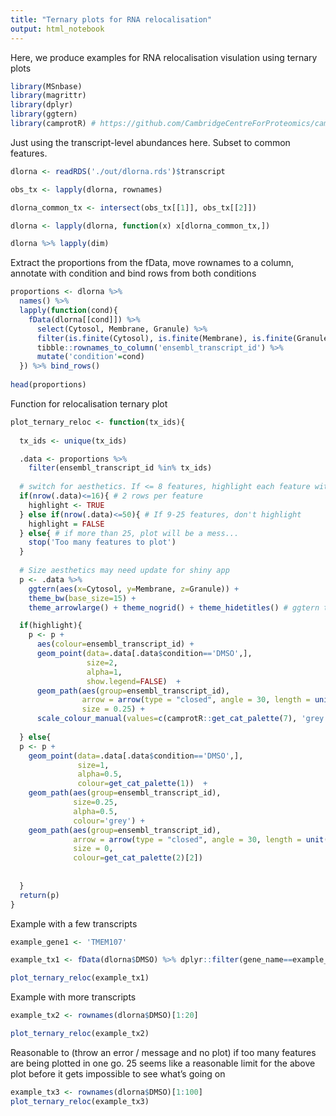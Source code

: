 ```yaml
---
title: "Ternary plots for RNA relocalisation"
output: html_notebook
---
```


Here, we produce examples for RNA relocalisation visulation using ternary plots
```r
library(MSnbase)
library(magrittr)
library(dplyr)
library(ggtern)
library(camprotR) # https://github.com/CambridgeCentreForProteomics/camprotR - just being used for colours below. To avoid dependency in shiny app, can just copy over the colours from here: https://github.com/CambridgeCentreForProteomics/camprotR/blob/6058ca4acbaf071fc2b0f019adfe7001b043f150/R/get_cat_palette.R#L18-L19


```
Just using the transcript-level abundances here. Subset to common features.
```r
dlorna <- readRDS('./out/dlorna.rds')$transcript

obs_tx <- lapply(dlorna, rownames)

dlorna_common_tx <- intersect(obs_tx[[1]], obs_tx[[2]])

dlorna <- lapply(dlorna, function(x) x[dlorna_common_tx,])

dlorna %>% lapply(dim)
```
Extract the proportions from the fData, move rownames to a column, annotate with condition and bind rows from both conditions
```r

proportions <- dlorna %>%
  names() %>%
  lapply(function(cond){
    fData(dlorna[[cond]]) %>%
      select(Cytosol, Membrane, Granule) %>%
      filter(is.finite(Cytosol), is.finite(Membrane), is.finite(Granule)) %>%
      tibble::rownames_to_column('ensembl_transcript_id') %>%
      mutate('condition'=cond)
  }) %>% bind_rows()
  
head(proportions)
```


Function for relocalisation ternary plot
```r

plot_ternary_reloc <- function(tx_ids){
  
  tx_ids <- unique(tx_ids)

  .data <- proportions %>%
    filter(ensembl_transcript_id %in% tx_ids) 
  
  # switch for aesthetics. If <= 8 features, highlight each feature with colour
  if(nrow(.data)<=16){ # 2 rows per feature
    highlight <- TRUE
  } else if(nrow(.data)<=50){ # If 9-25 features, don't highlight
    highlight = FALSE
  } else{ # if more than 25, plot will be a mess...
    stop('Too many features to plot')
  }
  
  # Size aesthetics may need update for shiny app
  p <- .data %>%
    ggtern(aes(x=Cytosol, y=Membrane, z=Granule)) +
    theme_bw(base_size=15) +
    theme_arrowlarge() + theme_nogrid() + theme_hidetitles() # ggtern themes

  if(highlight){
    p <- p +
      aes(colour=ensembl_transcript_id) +
      geom_point(data=.data[.data$condition=='DMSO',],
                 size=2,
                 alpha=1,
                 show.legend=FALSE)  +
      geom_path(aes(group=ensembl_transcript_id),
                arrow = arrow(type = "closed", angle = 30, length = unit(0.3, "cm")),
                size = 0.25) +
      scale_colour_manual(values=c(camprotR::get_cat_palette(7), 'grey'), name='')
    
  } else{
  p <- p + 
    geom_point(data=.data[.data$condition=='DMSO',],
               size=1,
               alpha=0.5,
               colour=get_cat_palette(1))  +
    geom_path(aes(group=ensembl_transcript_id),
              size=0.25,
              alpha=0.5,
              colour='grey') +
    geom_path(aes(group=ensembl_transcript_id),
              arrow = arrow(type = "closed", angle = 30, length = unit(0.2, "cm")),
              size = 0,
              colour=get_cat_palette(2)[2])
  
  
  }
  return(p)
}


```


Example with a few transcripts
```r
example_gene1 <- 'TMEM107'

example_tx1 <- fData(dlorna$DMSO) %>% dplyr::filter(gene_name==example_gene1) %>% rownames()

plot_ternary_reloc(example_tx1)
```

Example with more transcripts
```r

example_tx2 <- rownames(dlorna$DMSO)[1:20]

plot_ternary_reloc(example_tx2)
```
Reasonable to (throw an error / message and no plot) if too many features are being plotted in one go. 25 seems like a reasonable limit for the above plot before it gets impossible to see what's going on
```r

example_tx3 <- rownames(dlorna$DMSO)[1:100]
plot_ternary_reloc(example_tx3)
```


